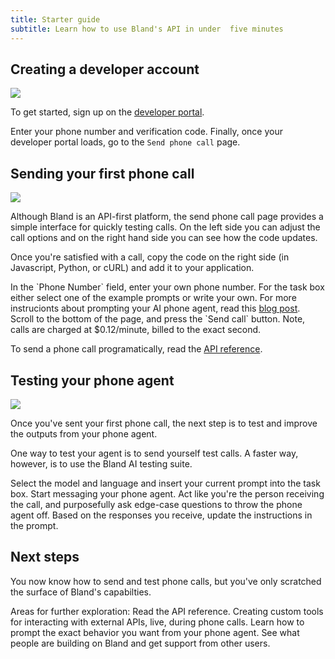 ```yaml
---
title: Starter guide
subtitle: Learn how to use Bland's API in under  five minutes
---
```



## Creating a developer account
<img src="developerportal.png"></img>

To get started, sign up on the <a href="https://app.bland.ai">developer portal</a>. 

Enter your phone number and verification code. Finally, once your developer portal loads, go to the `Send phone call` page.

## Sending your first phone call
<img src="send-phone-call.png"></img>

Although Bland is an API-first platform, the send phone call page provides a simple interface for quickly testing calls. On the left side you can adjust the call options and on the right hand side you can see how the code updates.

Once you're satisfied with a call, copy the code on the right side (in Javascript, Python, or cURL) and add it to your application.

<Steps>
  <Step title="Enter your phone number">
    In the `Phone Number` field, enter your own phone number.
  </Step>
  <Step title="Write your prompt">
    For the task box either select one of the example prompts or write your own. For more instrucionts about prompting your AI phone agent, read this <a href="https://www.bland.ai/blog/prompting-guide-ai-phone-calls">blog post</a>.
  </Step>
  <Step title="Send the call">
    Scroll to the bottom of the page, and press the `Send call` button. Note, calls are charged at $0.12/minute, billed to the exact second. 
  </Step>
</Steps>

To send a phone call programatically, read the <a href="/api-v1/post/calls">API reference</a>.

## Testing your phone agent
<img src="testing.png"></img>

Once you've sent your first phone call, the next step is to test and improve the outputs from your phone agent.

One way to test your agent is to send yourself test calls. A faster way, however, is to use the Bland AI testing suite.

<Steps>
  <Step title="Set up the test suite">
    Select the model and language and insert your current prompt into the task box.
  </Step>
  <Step title="Write a message">
    Start messaging your phone agent. Act like you're the person receiving the call, and purposefully ask edge-case questions to throw the phone agent off.
  </Step>
  <Step title="Update the prompt">
    Based on the responses you receive, update the instructions in the prompt.
  </Step>
</Steps>

## Next steps
You now know how to send and test phone calls, but you've only scratched the surface of Bland's capabilties.

Areas for further exploration:
<CardGroup cols={2}>
  <Card title="API Reference" icon="code" href="/api-v1">
    Read the API reference.
  </Card>
  <Card title="Custom tools" icon="hammer" href="/tutorials/custom-tools">
    Creating custom tools for interacting with external APIs, live, during phone calls.
  </Card>
  <Card title="Prompting guide" icon="file" href="https://www.bland.ai/blog/prompting-guide-ai-phone-calls">
    Learn how to prompt the exact behavior you want from your phone agent.
  </Card>
  <Card title="Join the community" icon="discord" href="https://discord.com/invite/8xGGg2KfH7">
    See what people are building on Bland and get support from other users.
  </Card>
</CardGroup>

